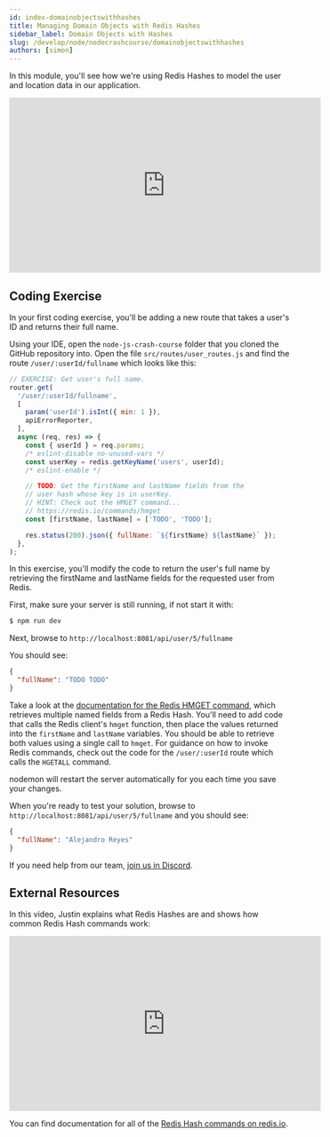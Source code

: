 ```yaml
---
id: index-domainobjectswithhashes
title: Managing Domain Objects with Redis Hashes
sidebar_label: Domain Objects with Hashes
slug: /develop/node/nodecrashcourse/domainobjectswithhashes
authors: [simon]
---
```



In this module, you'll see how we're using Redis Hashes to model the user and location data in our application.

<div class="text--center">
<iframe width="560" height="315" src="https://www.youtube.com/embed/xASSiToabSM" frameborder="0" allow="accelerometer; autoplay; clipboard-write; encrypted-media; gyroscope; picture-in-picture" allowfullscreen></iframe>
</div>

## Coding Exercise

In your first coding exercise, you'll be adding a new route that takes a user's ID and returns their full name.

Using your IDE, open the `node-js-crash-course` folder that you cloned the GitHub repository into.  Open the file `src/routes/user_routes.js` and find the route `/user/:userId/fullname` which looks like this:

```javascript
// EXERCISE: Get user's full name.
router.get(
  '/user/:userId/fullname',
  [
    param('userId').isInt({ min: 1 }),
    apiErrorReporter,
  ],
  async (req, res) => {
    const { userId } = req.params;
    /* eslint-disable no-unused-vars */
    const userKey = redis.getKeyName('users', userId);
    /* eslint-enable */

    // TODO: Get the firstName and lastName fields from the
    // user hash whose key is in userKey.
    // HINT: Check out the HMGET command...
    // https://redis.io/commands/hmget
    const [firstName, lastName] = ['TODO', 'TODO'];

    res.status(200).json({ fullName: `${firstName} ${lastName}` });
  },
);
```

In this exercise, you'll modify the code to return the user's full name by retrieving the firstName and lastName fields for the requested user from Redis.  

First, make sure your server is still running, if not start it with:

```bash
$ npm run dev
```

Next, browse to `http://localhost:8081/api/user/5/fullname`

You should see:

```json
{
  "fullName": "TODO TODO"
}
```

Take a look at the [documentation for the Redis HMGET command](https://redis.io/commands/hmget), which retrieves multiple named fields from a Redis Hash.  You'll need to add code that calls the Redis client's `hmget` function, then place the values returned into the `firstName` and `lastName` variables.  You should be able to retrieve both values using a single call to `hmget`.  For guidance on how to invoke Redis commands, check out the code for the `/user/:userId` route which calls the `HGETALL` command.

nodemon will restart the server automatically for you each time you save your changes.

When you're ready to test your solution, browse to `http://localhost:8081/api/user/5/fullname` and you should see:

```json
{
  "fullName": "Alejandro Reyes"
}
```

If you need help from our team, [join us in Discord](https://discord.gg/redis).

## External Resources

In this video, Justin explains what Redis Hashes are and shows how common Redis Hash commands work:

<div class="text--center">
<iframe width="560" height="315" src="https://www.youtube.com/embed/-agsJUihrWw" frameborder="0" allow="accelerometer; autoplay; clipboard-write; encrypted-media; gyroscope; picture-in-picture" allowfullscreen></iframe>
</div>

You can find documentation for all of the [Redis Hash commands on redis.io](https://redis.io/commands#hash).
